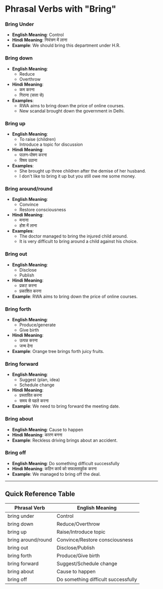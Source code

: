 # Phrasal Verbs with "Bring" 

### Bring Under
- **English Meaning**: Control
- **Hindi Meaning**: नियंत्रण में लाना
- **Example**: We should bring this department under H.R.

### Bring down
- **English Meaning**: 
  - Reduce
  - Overthrow
- **Hindi Meaning**: 
  - कम करना
  - गिराना (सत्ता से)
- **Examples**:
  - RWA aims to bring down the price of online courses.
  - New scandal brought down the government in Delhi.

### Bring up
- **English Meaning**:
  - To raise (children)
  - Introduce a topic for discussion
- **Hindi Meaning**:
  - पालन-पोषण करना
  - विषय उठाना
- **Examples**:
  - She brought up three children after the demise of her husband.
  - I don't like to bring it up but you still owe me some money.

### Bring around/round
- **English Meaning**:
  - Convince
  - Restore consciousness
- **Hindi Meaning**:
  - मनाना
  - होश में लाना
- **Examples**:
  - The doctor managed to bring the injured child around.
  - It is very difficult to bring around a child against his choice.

### Bring out
- **English Meaning**:
  - Disclose
  - Publish
- **Hindi Meaning**:
  - प्रकट करना
  - प्रकाशित करना
- **Example**: RWA aims to bring down the price of online courses.

### Bring forth
- **English Meaning**:
  - Produce/generate
  - Give birth
- **Hindi Meaning**:
  - उत्पन्न करना
  - जन्म देना
- **Example**: Orange tree brings forth juicy fruits.

### Bring forward
- **English Meaning**:
  - Suggest (plan, idea)
  - Schedule change
- **Hindi Meaning**:
  - प्रस्तावित करना
  - समय से पहले करना
- **Example**: We need to bring forward the meeting date.

### Bring about
- **English Meaning**: Cause to happen
- **Hindi Meaning**: कारण बनना
- **Example**: Reckless driving brings about an accident.

### Bring off
- **English Meaning**: Do something difficult successfully
- **Hindi Meaning**: कठिन कार्य को सफलतापूर्वक करना
- **Example**: We managed to bring off the deal.

---

## Quick Reference Table

| Phrasal Verb       | English Meaning                     |
|--------------------|-------------------------------------|
| bring under        | Control                            |
| bring down         | Reduce/Overthrow                   |
| bring up           | Raise/Introduce topic              |
| bring around/round | Convince/Restore consciousness     |
| bring out          | Disclose/Publish                   |
| bring forth        | Produce/Give birth                 |
| bring forward      | Suggest/Schedule change            |
| bring about        | Cause to happen                    |
| bring off          | Do something difficult successfully|
